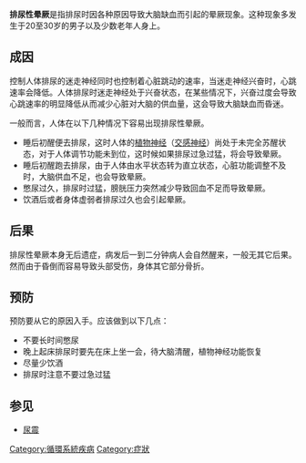 {{medical}}
{{Unreferenced|time=2014-01-01T00:01:43+00:00}}
'''排尿性晕厥'''是指排尿时因各种原因导致大脑缺血而引起的晕厥现象。这种现象多发生于20至30岁的男子以及少数老年人身上。

==成因==
控制人体排尿的迷走神经同时也控制着心脏跳动的速率，当迷走神经兴奋时，心跳速率会降低。人体排尿时迷走神经处于兴奋状态，在某些情况下，兴奋过度会导致心跳速率的明显降低从而减少心脏对大脑的供血量，这会导致大脑缺血而昏迷。

一般而言，人体在以下几种情况下容易出现排尿性晕厥。

*睡后初醒便去排尿，这时人体的[[植物神经|植物神经]]（[[交感神经|交感神经]]）尚处于未完全苏醒状态，对于人体调节功能未到位，这时候如果排尿过急过猛，将会导致晕厥。
*睡后初醒跑去排尿，由于人体由水平状态转为直立状态，心脏功能调整不及时，大脑供血不足，也会导致晕厥。
*憋尿过久，排尿时过猛，膀胱压力突然减少导致回血不足而导致晕厥。
*饮酒后或者身体虚弱者排尿过久也会引起晕厥。

==后果==
排尿性晕厥本身无后遗症，病发后一到二分钟病人会自然醒来，一般无其它后果。然而由于昏倒而容易导致头部受伤，身体其它部分骨折。

==预防==
预防要从它的原因入手。应该做到以下几点：
*不要长时间憋尿
*晚上起床排尿时要先在床上坐一会，待大脑清醒，植物神经功能恢复
*尽量少饮酒
*排尿时注意不要过急过猛

==参见==
*[[尿震|尿震]]

[[Category:循環系統疾病|Category:循環系統疾病]]
[[Category:症狀|Category:症狀]]